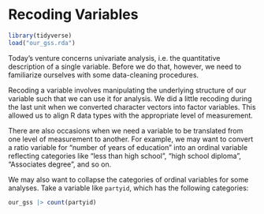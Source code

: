 # Recoding Variables

```r
library(tidyverse)
load("our_gss.rda")
```

Today's venture concerns univariate analysis, i.e. the quantitative description of a single variable. Before we do that, however, we need to familiarize ourselves with some data-cleaning procedures. 

Recoding a variable involves manipulating the underlying structure of our variable such that we can use it for analysis. We did a little recoding during the last unit when we converted character vectors into factor variables. This allowed us to align R data types with the appropriate level of measurement.

There are also occasions when we need a variable to be translated from one level of measurement to another. For example, we may want to convert a ratio variable for "number of years of education" into an ordinal variable reflecting categories like "less than high school", "high school diploma", "Associates degree", and so on. 

We may also want to collapse the categories of ordinal variables for some analyses. Take a variable like `partyid`, which has the following categories:
```r
our_gss |> count(partyid)
```



